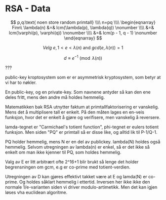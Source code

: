 # RSA - Data

$$
p,q:\text{ noen store random primtall}
\\\\
n=pq
\\\\
\begin{eqnarray}
Finn\ \lambda(n) &=& lcm(\lambda(p), \lambda(q)) \nonumber \\\\
           &=& lcm(\varphi(p), \varphi(q)) \nonumber \\\\
           &=& lcm(p - 1, q - 1) \nonumber
\end{eqnarray}
$$

$$
Velg\ e, 1 < e < \lambda(n)\text{ and }gcd(e, \lambda(n))=1
$$

$$
d\equiv e^{-1}\pmod{\lambda(n)}
$$

???

public-key kroptosystem som er er asymmetrisk kryptosystem, som betyr at vi har to nøkler.

En public-key, og en private-key. Som navnene antyder så kan den ene deles fritt, mens den andre må holdes hemmelig.

Matematikken bak RSA utnytter faktum at primtallfaktorisering er vanskelig. Mens det å multiplisere tall er enkelt.
På den måten lages en en-veis funksjon, hvor det er enkelt å gjøre og verifisere, men vanskelig å reversere.


lamda-tegnet er "Carmichael's totient function", phi-tegnet er eulers totient funksjon.
Men siden "PQ" er primtall så er disse like, og alltid lik til P-1/Q-1.

PQ holder hemmelig, mens N er en del av publickey.
lambda(N) holdes også hemmelig.
Selvom utregningen av lambda(n) er enkel, så er det ikke så enkelt om man ikke kjenner til PQ, som holdes hemmelig.

Valg av E er litt arbitrært ofte 2^16+1 blir brukt så lenge det holder begrensningen om gcm, e.g er co-prime med totient-verdien.

Utregningen av D kan gjøres effektivt takket være at E og lamda(N) er co-prime. Og holdes såklart hemmelig i ettertid.
Inversen her ikke ikke den normale 1/e-varianten siden vi driver modulo-artimetikk. Men det kan igjen løses vha euclidean algoritme.


